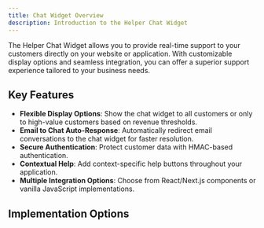 ```yaml
---
title: Chat Widget Overview
description: Introduction to the Helper Chat Widget
---
```


The Helper Chat Widget allows you to provide real-time support to your customers directly on your website or application. With customizable display options and seamless integration, you can offer a superior support experience tailored to your business needs.

## Key Features

- **Flexible Display Options**: Show the chat widget to all customers or only to high-value customers based on revenue thresholds.
- **Email to Chat Auto-Response**: Automatically redirect email conversations to the chat widget for faster resolution.
- **Secure Authentication**: Protect customer data with HMAC-based authentication.
- **Contextual Help**: Add context-specific help buttons throughout your application.
- **Multiple Integration Options**: Choose from React/Next.js components or vanilla JavaScript implementations.

## Implementation Options

<Cards>
  <Card title="HTML/JavaScript Integration" href="/docs/widget/02-javascript-integration" />
  <Card title="React/Next.js Integration" href="/docs/widget/03-react-integration" />
  <Card title="Configuration Options" href="/docs/widget/04-configuration" />
  <Card title="Other Frameworks" href="/docs/widget/05-other-frameworks" />
</Cards>

